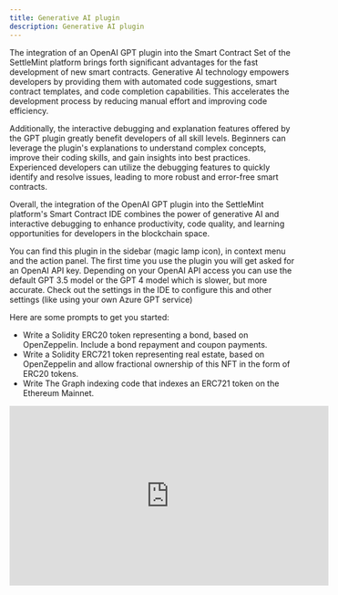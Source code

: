 ```yaml
---
title: Generative AI plugin
description: Generative AI plugin
---
```


The integration of an OpenAI GPT plugin into the Smart Contract Set of the
SettleMint platform brings forth significant advantages for the fast development
of new smart contracts. Generative AI technology empowers developers by
providing them with automated code suggestions, smart contract templates, and
code completion capabilities. This accelerates the development process by
reducing manual effort and improving code efficiency.

Additionally, the interactive debugging and explanation features offered by the
GPT plugin greatly benefit developers of all skill levels. Beginners can
leverage the plugin's explanations to understand complex concepts, improve their
coding skills, and gain insights into best practices. Experienced developers can
utilize the debugging features to quickly identify and resolve issues, leading
to more robust and error-free smart contracts.

Overall, the integration of the OpenAI GPT plugin into the SettleMint platform's
Smart Contract IDE combines the power of generative AI and interactive debugging
to enhance productivity, code quality, and learning opportunities for developers
in the blockchain space.

You can find this plugin in the sidebar (magic lamp icon), in context menu and
the action panel. The first time you use the plugin you will get asked for an
OpenAI API key. Depending on your OpenAI API access you can use the default GPT
3.5 model or the GPT 4 model which is slower, but more accurate. Check out the
settings in the IDE to configure this and other settings (like using your own
Azure GPT service)

Here are some prompts to get you started:

- Write a Solidity ERC20 token representing a bond, based on OpenZeppelin.
  Include a bond repayment and coupon payments.
- Write a Solidity ERC721 token representing real estate, based on OpenZeppelin
  and allow fractional ownership of this NFT in the form of ERC20 tokens.
- Write The Graph indexing code that indexes an ERC721 token on the Ethereum
  Mainnet.

<iframe
  width="560"
  height="315"
  src="https://www.youtube-nocookie.com/embed/-e4weLqbYjk"
  title="YouTube video player"
  frameborder="0"
  allow="accelerometer; autoplay; clipboard-write; encrypted-media; gyroscope; picture-in-picture; web-share"
  allowfullscreen
></iframe>

